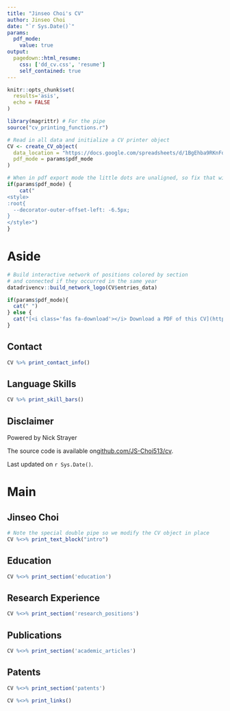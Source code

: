 ```yaml
---
title: "Jinseo Choi's CV"
author: Jinseo Choi
date: "`r Sys.Date()`"
params:
  pdf_mode:
    value: true
output:
  pagedown::html_resume:
    css: ['dd_cv.css', 'resume']
    self_contained: true
---
```


```r
knitr::opts_chunk$set(
  results='asis', 
  echo = FALSE
)

library(magrittr) # For the pipe
source("cv_printing_functions.r")

# Read in all data and initialize a CV printer object
CV <- create_CV_object(
  data_location = "https://docs.google.com/spreadsheets/d/1BgEhba9RKnFdXUhA9kO0mHzAWHpyJ-NyCe3JHupbOHU",  
  pdf_mode = params$pdf_mode
)

```


```r
# When in pdf export mode the little dots are unaligned, so fix that with some conditional CSS.
if(params$pdf_mode) {
    cat("
<style>
:root{
  --decorator-outer-offset-left: -6.5px;
}
</style>")
}
```


Aside
================================================================================

```r
# Build interactive network of positions colored by section
# and connected if they occurred in the same year
datadrivencv::build_network_logo(CV$entries_data)
```


```r
if(params$pdf_mode){
  cat(" ")
} else {
  cat("[<i class='fas fa-download'></i> Download a PDF of this CV](https://github.com/JS-Choi513/JS-Choi513/tree/main/cv/cv.pdf)")
}
```

Contact {#contact}
--------------------------------------------------------------------------------

```r
CV %>% print_contact_info()
```



Language Skills {#skills}
--------------------------------------------------------------------------------

```r
CV %>% print_skill_bars()
```



Disclaimer {#disclaimer}
--------------------------------------------------------------------------------


Powered by Nick Strayer

The source code is available on[ github.com/JS-Choi513/cv](https://github.com/JS-Choi513/JS-Choi513/tree/main/cv/cv.html).

Last updated on `r Sys.Date()`.



Main
================================================================================

Jinseo Choi {#title}
--------------------------------------------------------------------------------

```r
# Note the special double pipe so we modify the CV object in place
CV %<>% print_text_block("intro") 
```



Education {data-icon=graduation-cap data-concise=true}
--------------------------------------------------------------------------------

```r
CV %<>% print_section('education')
```



Research Experience {data-icon=laptop}
--------------------------------------------------------------------------------

```r
CV %<>% print_section('research_positions')
```



Publications {data-icon=book}
--------------------------------------------------------------------------------

```r
CV %<>% print_section('academic_articles')
```

Patents {data-icon=file-powerpoint-o}
--------------------------------------------------------------------------------

```r
CV %<>% print_section('patents')
```

```r
CV %<>% print_links()
```


